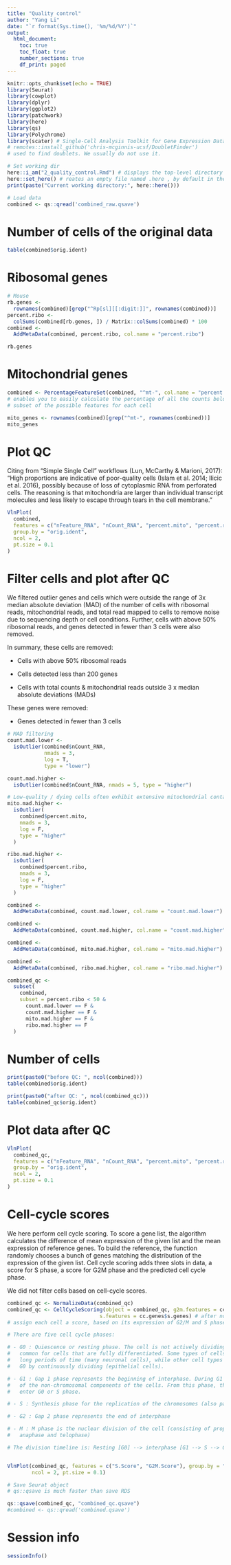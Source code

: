 ```yaml
---
title: "Quality control"
author: "Yang Li"
date: "`r format(Sys.time(), '%m/%d/%Y')`"
output: 
  html_document:
    toc: true
    toc_float: true
    number_sections: true
    df_print: paged
---
```




```r

knitr::opts_chunk$set(echo = TRUE)
library(Seurat)
library(cowplot)
library(dplyr)
library(ggplot2)
library(patchwork)
library(here)
library(qs)
library(Polychrome)
library(scater) # Single-Cell Analysis Toolkit for Gene Expression Data
# remotes::install_github('chris-mcginnis-ucsf/DoubletFinder')
# used to find doublets. We usually do not use it.

```



```r

# Set working dir
here::i_am("2_quality_control.Rmd") # displays the top-level directory of the current project
here::set_here() # reates an empty file named .here , by default in the current directory
print(paste("Current working directory:", here::here()))

```



```r

# Load data
combined <- qs::qread('combined_raw.qsave')

```



# Number of cells of the original data




```r

table(combined$orig.ident)

```




# Ribosomal genes

```r

# Mouse
rb.genes <-
  rownames(combined)[grep("^Rp[sl][[:digit:]]", rownames(combined))]
percent.ribo <-
  colSums(combined[rb.genes, ]) / Matrix::colSums(combined) * 100
combined <-
  AddMetaData(combined, percent.ribo, col.name = "percent.ribo")

rb.genes

```



# Mitochondrial genes 

```r

combined <- PercentageFeatureSet(combined, "^mt-", col.name = "percent.mito")
# enables you to easily calculate the percentage of all the counts belonging to a
# subset of the possible features for each cell

mito_genes <- rownames(combined)[grep("^mt-", rownames(combined))]
mito_genes

```

# Plot QC

Citing from “Simple Single Cell” workflows (Lun, McCarthy & Marioni, 2017): “High proportions are indicative of poor-quality cells (Islam et al. 2014; Ilicic et al. 2016), possibly because of loss of cytoplasmic RNA from perforated cells. The reasoning is that mitochondria are larger than individual transcript molecules and less likely to escape through tears in the cell membrane.”

```r
VlnPlot(
  combined,
  features = c("nFeature_RNA", "nCount_RNA", "percent.mito", "percent.ribo"),
  group.by = "orig.ident",
  ncol = 2,
  pt.size = 0.1
)

```

# Filter cells and plot after QC
We filtered outlier genes and cells which were outside the range of 3x median absolute deviation (MAD)
of the number of cells with ribosomal reads, mitochondrial reads, and total read mapped to cells to remove noise due to sequencing depth or cell conditions. Further, cells with above 50% ribosomal reads, and genes detected in fewer than 3 cells were also removed.

In summary, these cells are removed:

- Cells with above 50% ribosomal reads

- Cells detected less than 200 genes

- Cells with total counts & mitochondrial reads outside 3 x median absolute deviations (MADs)

These genes were removed: 

- Genes detected in fewer than 3 cells

```r

# MAD filtering
count.mad.lower <-
  isOutlier(combined$nCount_RNA,
            nmads = 3,
            log = T,
            type = "lower")

count.mad.higher <-
  isOutlier(combined$nCount_RNA, nmads = 5, type = "higher")

# Low-quality / dying cells often exhibit extensive mitochondrial contamination
mito.mad.higher <-
  isOutlier(
    combined$percent.mito,
    nmads = 3,
    log = F,
    type = "higher"
  )

ribo.mad.higher <-
  isOutlier(
    combined$percent.ribo,
    nmads = 3,
    log = F,
    type = "higher"
  )

combined <-
  AddMetaData(combined, count.mad.lower, col.name = "count.mad.lower")

combined <-
  AddMetaData(combined, count.mad.higher, col.name = "count.mad.higher")

combined <-
  AddMetaData(combined, mito.mad.higher, col.name = "mito.mad.higher")

combined <-
  AddMetaData(combined, ribo.mad.higher, col.name = "ribo.mad.higher")

```



```r

combined_qc <-
  subset(
    combined,
    subset = percent.ribo < 50 &
      count.mad.lower == F &
      count.mad.higher == F &
      mito.mad.higher == F &
      ribo.mad.higher == F
  )

```


# Number of cells 



```r

print(paste0("before QC: ", ncol(combined)))
table(combined$orig.ident)

print(paste0("after QC: ", ncol(combined_qc)))
table(combined_qc$orig.ident)

```

# Plot data after QC

```r

VlnPlot(
  combined_qc,
  features = c("nFeature_RNA", "nCount_RNA", "percent.mito", "percent.ribo"),
  group.by = "orig.ident",
  ncol = 2,
  pt.size = 0.1
)

```

# Cell-cycle scores

We here perform cell cycle scoring. To score a gene list, the algorithm calculates the difference of mean expression of the given list and the mean expression of reference genes. To build the reference, the function randomly chooses a bunch of genes matching the distribution of the expression of the given list. Cell cycle scoring adds three slots in data, a score for S phase, a score for G2M phase and the predicted cell cycle phase.

We did not filter cells based on cell-cycle scores.

```r

combined_qc <- NormalizeData(combined_qc)
combined_qc <- CellCycleScoring(object = combined_qc, g2m.features = cc.genes$g2m.genes, 
                              s.features = cc.genes$s.genes) # after normalization
# assign each cell a score, based on its expression of G2/M and S phase markers

# There are five cell cycle phases: 

# - G0 : Quiescence or resting phase. The cell is not actively dividing, which is
#   common for cells that are fully differentiated. Some types of cells enter G0 for
#   long periods of time (many neuronal cells), while other cell types never enter
#   G0 by continuously dividing (epithelial cells).

# - G1 : Gap 1 phase represents the beginning of interphase. During G1 there is growth
#   of the non-chromosomal components of the cells. From this phase, the cell may
#   enter G0 or S phase.

# - S : Synthesis phase for the replication of the chromosomes (also part of interphase).

# - G2 : Gap 2 phase represents the end of interphase

# - M : M phase is the nuclear division of the cell (consisting of prophase, metaphase,
#   anaphase and telophase)

# The division timeline is: Resting [G0] --> interphase [G1 --> S --> G2] --> cell dicision [M]


VlnPlot(combined_qc, features = c("S.Score", "G2M.Score"), group.by = "orig.ident", 
        ncol = 2, pt.size = 0.1)

```


```r

# Save Seurat object
# qs::qsave is much faster than save RDS

qs::qsave(combined_qc, "combined_qc.qsave") 
#combined <- qs::qread('combined.qsave')

```


# Session info

```r

sessionInfo()

```

